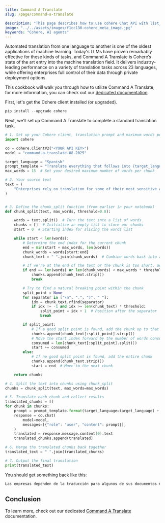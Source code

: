 ```yaml
---
title: Command A Translate
slug: /page/command-a-translate

description: "This page describes how to use cohere Chat API with list_calendar_events and create_calendar_event tools to book appointments."
image: "../../assets/images/f1cc130-cohere_meta_image.jpg"  
keywords: "Cohere, AI agents"
---
```



<CookbookHeader href="https://github.com/cohere-ai/cohere-developer-experience/blob/main/notebooks/command-a-translate.ipynb" />

Automated translation from one language to another is one of the oldest applications of machine learning. Today's LLMs have proven remarkably effective for these kinds of tasks, and Command A Translate is Cohere’s state of the art entry into the machine translation field. It delivers industry-leading performance on a variety of translation tasks across 23 languages, while offering enterprises full control of their data through private deployment options.

This cookbook will walk you through how to utilize Command A Translate; for more information, you can check out our [dedicated documentation](https://docs.cohere.com/docs/command-a-translate).

First, let's get the Cohere client installed (or upgraded). 
```python PYTHON 
pip install --upgrade cohere
```

Next, we'll set up Command A Translate to complete a standard translation task.

```python PYTHON 
# 1. Set up your Cohere client, translation prompt and maximum words per chunk 
import cohere

co = cohere.ClientV2("<YOUR API KEY>")
model = "command-a-translate-08-2025"

target_language = "Spanish"
prompt_template = "Translate everything that follows into {target_language}:\n\n"
max_words = 15  # Set your desired maximum number of words per chunk

# 2. Your source text
text = (
    "Enterprises rely on translation for some of their most sensitive and business-critical documents and cannot risk data leakage, compliance violations, or misunderstandings. Mistranslated documents can reduce trust and have strategic implications."
)


# 3. Define the chunk_split function (from earlier in your notebook)
def chunk_split(text, max_words, threshold=0.8):

    words = text.split()  # Turn the text into a list of words
    chunks = []  # Initialize an empty list to store our chunks
    start = 0  # Starting index for slicing the words list

    while start < len(words):
        # Determine the end index for the current chunk
        end = min(start + max_words, len(words))
        chunk_words = words[start:end]
        chunk_text = " ".join(chunk_words)  # Combine words back into a string

        # If we're at the end of the text or the chunk is too short, add it as is
        if end == len(words) or len(chunk_words) < max_words * threshold:
            chunks.append(chunk_text.strip())
            break

        # Try to find a natural breaking point within the chunk
        split_point = None
        for separator in ["\n", ".", ")", " "]:
            idx = chunk_text.rfind(separator)
            if idx != -1 and idx >= len(chunk_text) * threshold:
                split_point = idx + 1  # Position after the separator
                break

        if split_point:
            # If a good split point is found, add the chunk up to that point
            chunks.append(chunk_text[:split_point].strip())
            # Move the start index forward by the number of words consumed
            consumed = len(chunk_text[:split_point].split())
            start += consumed
        else:
            # If no good split point is found, add the entire chunk
            chunks.append(chunk_text.strip())
            start = end  # Move to the next chunk

    return chunks

# 4. Split the text into chunks using chunk_split
chunks = chunk_split(text, max_words=max_words)

# 5. Translate each chunk and collect results
translated_chunks = []
for chunk in chunks:
    prompt = prompt_template.format(target_language=target_language) + chunk
    response = co.chat(
        model=model,
        messages=[{"role": "user", "content": prompt}],
    )
    translated = response.message.content[0].text
    translated_chunks.append(translated)

# 6. Merge the translated chunks back together
translated_text = " ".join(translated_chunks)

# 7. Output the final translation
print(translated_text)
```

You should get something back like this:

```python 
Las empresas dependen de la traducción para algunos de sus documentos más confidenciales y esenciales para su actividad, y no puede arriesgarse a que se produzcan fugas de datos, incumplimientos de la normativa o malentendidos. Los documentos mal traducidos pueden reducir la confianza y tienen consecuencias estratégicas.
```

## Conclusion 

To learn more, check out our dedicated [Command A Translate](/docs/command-a-translate) documentation.